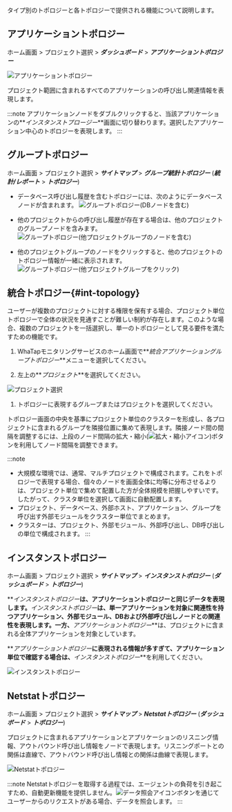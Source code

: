 タイプ別のトポロジーと各トポロジーで提供される機能について説明します。

## アプリケーショントポロジー

ホーム画面 > プロジェクト選択 > **_ダッシュボード_** > **_アプリケーショントポロジー_**

![アプリケーショントポロジー](https://img.whatap.io/media/user_guide_application/topology/application_topology.png)

プロジェクト範囲に含まれるすべてのアプリケーションの呼び出し関連情報を表現します。 

:::note
アプリケーションノードをダブルクリックすると、当該アプリケーションの**_インスタンストプロージー_**画面に切り替わります。選択したアプリケーション中心のトポロジーを表現します。
:::

## グループトポロジー

ホーム画面 > プロジェクト選択 > **_サイトマップ_** > **_グループ統計トポロジー_** (**_統計/レポート_** > **_トポロジー_**)

<!-- 담당자 문의 -->

<!--![그룹 애플리케이션 토폴로지 선택하기](/img/select-group-topology.png)

***애플리케이션 토폴로지*** 화면에서 ![지시선 1](/img/number-01.png) 에이전트 영역을 선택한 다음 ![지시선 2](/img/number-02.png) 에이전트 선택 목록에서 ***에이전트 서버*** 또는 ***에이전트 종류***를 선택하세요. 프로젝트 범위에 포함된 애플리케이션 그룹 사이의 호출 연관 정보를 표현합니다. -->

-   データベース呼び出し履歴を含むトポロジーには、次のようにデータベースノードが含まれます。
    ![グループトポロジー(DBノードを含む)](https://img.whatap.io/media/user_guide_application/topology/group_topology_1.png)

-   他のプロジェクトからの呼び出し履歴が存在する場合は、他のプロジェクトのグループノードを含みます。
    ![グループトポロジー(他プロジェクトグループのノードを含む)](https://img.whatap.io/media/user_guide_application/topology/group_topology_2.png)

-   他のプロジェクトグループのノードをクリックすると、他のプロジェクトのトポロジー情報が一緒に表示されます。
    ![グループトポロジー(他プロジェクトグループをクリック)](https://img.whatap.io/media/user_guide_application/topology/group_topology_with_other_project.png)

## 統合トポロジー{#int-topology}

ユーザーが複数のプロジェクトに対する権限を保有する場合、プロジェクト単位トポロジーで全体の状況を見通すことが難しい制約が存在します。このような場合、複数のプロジェクトを一括選択し、単一のトポロジーとして見る要件を満たすための機能です。

1.  WhaTapモニタリングサービスのホーム画面で**_統合アプリケーショングループトポロジー_**メニューを選択してください。

2.  左上の**_プロジェクト_**を選択してください。

  ![プロジェクト選択](/img/uni-topology-select-project.png)

1.  トポロジーに表現するグループまたはプロジェクトを選択してください。

トポロジー画面の中央を基準にプロジェクト単位のクラスターを形成し、各プロジェクトに含まれるグループを隣接位置に集めて表現します。隣接ノード間の間隔を調整するには、上段のノード間隔の拡大・縮小(![拡大・縮小アイコン](/img/ico-topology-node-zoom.png))ボタンを利用してノード間隔を調整できます。

:::note

-   大規模な環境では、通常、マルチプロジェクトで構成されます。これをトポロジーで表現する場合、個々のノードを画面全体に均等に分布させるよりは、プロジェクト単位で集めて配置した方が全体規模を把握しやすいです。したがって、クラスタ単位を選択して画面に自動配置します。
-   プロジェクト、データベース、外部ホスト、アプリケーション、グループを呼び出す外部モジュールをクラスター単位でまとめます。
-   クラスターは、プロジェクト、外部モジュール、外部呼び出し、DB呼び出しの単位で構成されます。
:::

## インスタンストポロジー

ホーム画面 > プロジェクト選択 > **_サイトマップ_** > **_インスタンストポロジー_** (**_ダッシュボード_** > **_トポロジー_**)

**_インスタンストポロジー_**は、アプリケーショントポロジーと同じデータを表現します。**_インスタンストポロジー_**は、単一アプリケーションを対象に関連性を持つアプリケーション、外部モジュール、DBおよび外部呼び出しノードとの関連性を表現します。一方、**_アプリケーショントポロジー_**は、プロジェクトに含まれる全体アプリケーションを対象としています。

**_アプリケーショントポロジー_**に表現される情報が多すぎて、アプリケーション単位で確認する場合は、**_インスタンストポロジー_**を利用してください。

![インスタンストポロジー](https://img.whatap.io/media/user_guide_application/topology/instance_topology.png)

## Netstatトポロジー

ホーム画面 > プロジェクト選択 > **_サイトマップ_** > **_Netstatトポロジー_** (**_ダッシュボード_** > **_トポロジー_**)

プロジェクトに含まれるアプリケーションとアプリケーションのリスニング情報、アウトバウンド呼び出し情報をノードで表現します。リスニングポートとの関係は直線で、アウトバウンド呼び出し情報との関係は曲線で表現します。

![Netstatトポロジー](/img/netstat-topology.png)

:::note
Netstatトポロジーを取得する過程では、エージェントの負荷を引き起こすため、自動更新機能を提供しません。![データ照会アイコン](/img/ico-btn-search.png)ボタンを通じてユーザーからのリクエストがある場合、データを照会します。
:::
